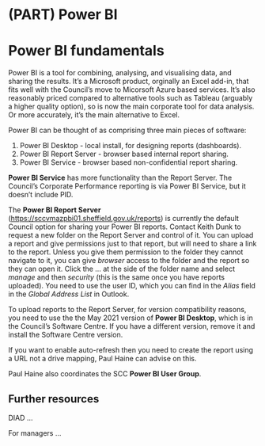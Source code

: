 # (PART) Power BI {.unnumbered}

# Power BI fundamentals

Power BI is a tool for combining, analysing, and visualising data, and sharing the results. It's a Microsoft product, orginally an Excel add-in, that fits well with the Council's move to Micorsoft Azure based services. It's also reasonably priced compared to alternative tools such as Tableau (arguably a higher quality option), so is now the main corporate tool for data analysis. Or more accurately, it's the main alternative to Excel.

Power BI can be thought of as comprising three main pieces of software:

1.  Power BI Desktop - local install, for designing reports (dashboards).
2.  Power BI Report Server - browser based internal report sharing.
3.  Power BI Service - browser based non-confidential report sharing.

**Power BI Service** has more functionality than the Report Server. The Council's Corporate Performance reporting is via Power BI Service, but it doesn't include PID.

The **Power BI Report Server** (<https://sccvmazpbi01.sheffield.gov.uk/reports>) is currently the default Council option for sharing your Power BI reports. Contact Keith Dunk to request a new folder on the Report Server and control of it. You can upload a report and give permissions just to that report, but will need to share a link to the report. Unless you give them permission to the folder they cannot navigate to it, you can give *browser* access to the folder and the report so they can open it. Click the ... at the side of the folder name and select *manage* and then *security* (this is the same once you have reports uploaded). You need to use the user ID, which you can find in the *Alias* field in the *Global Address List* in Outlook.

To upload reports to the Report Server, for version compatibility reasons, you need to use the the May 2021 version of **Power BI Desktop**, which is in the Council's Software Centre. If you have a different version, remove it and install the Software Centre version.

If you want to enable auto-refresh then you need to create the report using a URL not a drive mapping, Paul Haine can advise on this.

Paul Haine also coordinates the SCC **Power BI User Group**.

## Further resources

DIAD ...

For managers ...
